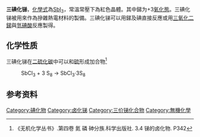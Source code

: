 {{chembox
| verifiedrevid = 399528762
| ImageFile = SbIstructure.jpg
| ImageSize =
| ImageFile1 = Antimoon kwalitatieve analyse.png
| IUPACName = 
| OtherNames = 
|Section1={{Chembox Identifiers
| Abbreviations = 
| ChemSpiderID_Ref = {{chemspidercite|correct|chemspider}}
| ChemSpiderID = 23032
| InChIKey = JYIUOADDPFDEAV-GODZFDHEAT
| InChI1 = 1/3HI.Sb/h3*1H;/q;;;+3/p-3
| InChIKey1 = KWQLUUQBTAXYCB-DFZHHIFOAA
| SMILES1 = I[Sb](I)I
| StdInChI_Ref = {{stdinchicite|correct|chemspider}}
| StdInChI = 1S/3HI.Sb/h3*1H;/q;;;+3/p-3
| StdInChIKey_Ref = {{stdinchicite|correct|chemspider}}
| StdInChIKey = KWQLUUQBTAXYCB-UHFFFAOYSA-K
| CASNo_Ref = {{cascite|changed|??}}
| CASNo = 7790-44-5
| EINECS = 232-205-8 
| PubChem = 24630
| SMILES = [SbH3+3].[I-].[I-].[I-]
| InChI = 1/3HI.Sb.3H/h3*1H;;;;/q;;;+3;;;/p-3/r3HI.H3Sb/h3*1H;1H3/q;;;+3/p-3
| RTECS =
| MeSHName =
| ChEBI_Ref = {{ebicite|correct|EBI}}
| ChEBI =
| KEGG_Ref = {{keggcite|correct|kegg}}
| KEGG = 
}}
|Section2 = {{Chembox Properties
| Formula = SbI<sub>3</sub>
| MolarMass = 502.473 g/mol
| Appearance = 紅色晶體 
| Density = 4.92 g/cm<sup>3</sup>, solid
| MeltingPt = 171 °C
| Melting_notes =
| BoilingPt = 401 °C
| Boiling_notes = 
| Solubility = 
| SolubleOther = 
| Solvent = 
| pKa = 
| pKb = 
| IsoelectricPt = 
| LambdaMax =
| Absorbance =
| SpecRotation = 
| RefractIndex = 
| Viscosity = 
| Dipole = 
| MagSus = -0.0001472 cm<sup>3</sup>/mol}}
| Section3 = {{Chembox Structure
| CrystalStruct = [[三方晶系|三方晶系]], [[皮爾遜符號|hR24]], 空間群 =  R-3, No. 148
| Coordination = 
| MolShape = }}
| Section4 = {{Chembox Thermochemistry
| DeltaHf = 
| DeltaHc = 
| Entropy = 
| HeatCapacity = }}
| Section5 = {{Chembox Pharmacology
| AdminRoutes =
| Bioavail = 
| Metabolism = 
| HalfLife = 
| ProteinBound =
| Excretion = 
| Legal_status =
| Legal_US =
| Legal_UK =
| Legal_AU =
| Legal_CA =
| PregCat = 
| PregCat_AU = 
| PregCat_US = }}
| Section6 = {{Chembox Explosive
| ShockSens = 
| FrictionSens = 
| ExplosiveV = 
| REFactor = }}
| Section7 = {{Chembox Hazards
| ExternalMSDS = 
| EUClass = 未列出
| EUIndex = 
| MainHazards = 
| NFPA-H = 
| NFPA-F = 
| NFPA-R = 
| NFPA-O =
| RPhrases = 
| SPhrases = 
| RSPhrases =
| FlashPt = 
| Autoignition = 
| ExploLimits = 
| PEL = }}
| Section8 = {{Chembox Related
| OtherAnions = 
| OtherCations = 
| OtherFunctn = 
| Function = 
| OtherCpds = }}
}}

'''三碘化锑'''，[[化學式|化學式]]為[[銻|Sb]][[碘|I]]<sub>3</sub>，常溫常壓下為紅色晶體。其中銻为+3[[氧化態|氧化態]]。三碘化锑被用來作為摻雜熱電材料的製備。三碘化锑可以用銻及碘直接反應或用[[三氧化二銻|三氧化二銻]]與[[氫碘酸|氫碘酸]]反應製得。
==化学性质==
三碘化锑在[[二硫化碳|二硫化碳]]中可以和[[硫|硫]]形成加合物<ref>《无机化学丛书》.第四卷 氮 磷 砷分族.科学出版社. 3.4 锑的卤化物. P342</ref>
: SbCl<sub>3</sub> + 3 S<sub>8</sub> → SbCl<sub>3</sub>·3S<sub>8</sub>
==参考资料==
{{reflist}}

{{锑化合物}}
[[Category:碘化物|Category:碘化物]]
[[Category:卤化锑|Category:卤化锑]]
[[Category:三价锑化合物|Category:三价锑化合物]]
[[Category:無機化學|Category:無機化學]]